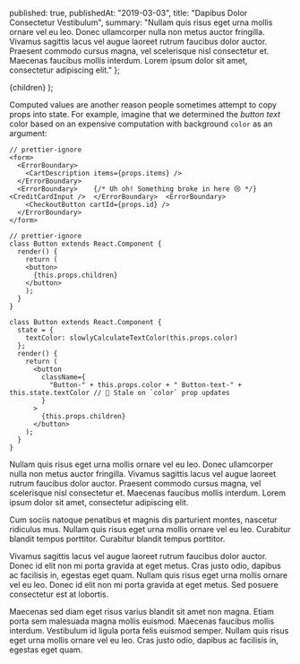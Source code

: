 
  published: true,
  publishedAt: "2019-03-03",
  title: "Dapibus Dolor Consectetur Vestibulum",
  summary:
    "Nullam quis risus eget urna mollis ornare vel eu leo. Donec ullamcorper nulla non metus auctor fringilla. Vivamus sagittis lacus vel augue laoreet rutrum faucibus dolor auctor. Praesent commodo cursus magna, vel scelerisque nisl consectetur et. Maecenas faucibus mollis interdum. Lorem ipsum dolor sit amet, consectetur adipiscing elit."
};

  <BlogPost path={url.pathname} meta={meta}>
    {children}
  </BlogPost>
);

Computed values are another reason people sometimes attempt to copy props into state. For example, imagine that we determined the _button text_ color based on an expensive computation with background `color` as an argument:

```jsx{1}
// prettier-ignore
<form>
  <ErrorBoundary>
    <CartDescription items={props.items} />
  </ErrorBoundary>
  <ErrorBoundary>    {/* Uh oh! Something broke in here 😢 */}    <CreditCardInput />  </ErrorBoundary>  <ErrorBoundary>
    <CheckoutButton cartId={props.id} />
  </ErrorBoundary>
</form>
```

```jsx{5}
// prettier-ignore
class Button extends React.Component {
  render() {
    return (
    <button>
      {this.props.children}
    </button>
    );
  }
}
```

```jsx{9}
class Button extends React.Component {
  state = {
    textColor: slowlyCalculateTextColor(this.props.color)
  };
  render() {
    return (
      <button
        className={
          "Button-" + this.props.color + " Button-text-" + this.state.textColor // 🔴 Stale on `color` prop updates
        }
      >
        {this.props.children}
      </button>
    );
  }
}
```

Nullam quis risus eget urna mollis ornare vel eu leo. Donec ullamcorper nulla non metus auctor fringilla. Vivamus sagittis lacus vel augue laoreet rutrum faucibus dolor auctor. Praesent commodo cursus magna, vel scelerisque nisl consectetur et. Maecenas faucibus mollis interdum. Lorem ipsum dolor sit amet, consectetur adipiscing elit.

Cum sociis natoque penatibus et magnis dis parturient montes, nascetur ridiculus mus. Nullam quis risus eget urna mollis ornare vel eu leo. Curabitur blandit tempus porttitor. Curabitur blandit tempus porttitor.

Vivamus sagittis lacus vel augue laoreet rutrum faucibus dolor auctor. Donec id elit non mi porta gravida at eget metus. Cras justo odio, dapibus ac facilisis in, egestas eget quam. Nullam quis risus eget urna mollis ornare vel eu leo. Donec id elit non mi porta gravida at eget metus. Sed posuere consectetur est at lobortis.

Maecenas sed diam eget risus varius blandit sit amet non magna. Etiam porta sem malesuada magna mollis euismod. Maecenas faucibus mollis interdum. Vestibulum id ligula porta felis euismod semper. Nullam quis risus eget urna mollis ornare vel eu leo. Cras justo odio, dapibus ac facilisis in, egestas eget quam.
